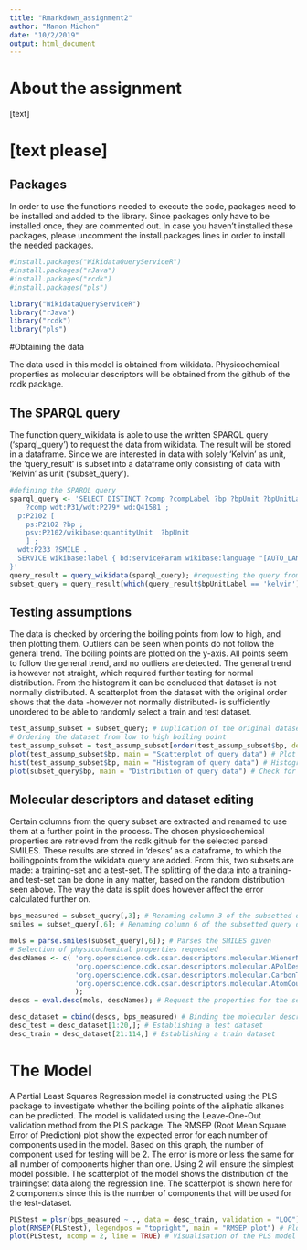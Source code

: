 ```yaml
---
title: "Rmarkdown_assignment2"
author: "Manon Michon"
date: "10/2/2019"
output: html_document
---
```

# About the assignment
[text]

# [text please]
## Packages
In order to use the functions needed to execute the code, packages need to be installed and added to the library.
Since packages only have to be installed once, they are commented out. In case you haven't installed these packages, please uncomment the install.packages lines in order to install the needed packages.

```r

#install.packages("WikidataQueryServiceR")
#install.packages("rJava")
#install.packages("rcdk")
#install.packages("pls")

library("WikidataQueryServiceR")
library("rJava")
library("rcdk")
library("pls")
```

#Obtaining the data

The data used in this model is obtained from wikidata. Physicochemical properties as molecular descriptors will be obtained from the github of the rcdk package.

## The SPARQL query

The function query_wikidata is able to use the written SPARQL query ('sparql_query') to request the data from wikidata. The result will be stored in a dataframe. Since we are interested in data with solely 'Kelvin' as unit, the 'query_result' is subset into a dataframe only consisting of data with 'Kelvin' as unit ('subset_query').

``` r
#defining the SPARQL query
sparql_query <- 'SELECT DISTINCT ?comp ?compLabel ?bp ?bpUnit ?bpUnitLabel ?SMILE WHERE {
    ?comp wdt:P31/wdt:P279* wd:Q41581 ;
  p:P2102 [
    ps:P2102 ?bp ;
    psv:P2102/wikibase:quantityUnit  ?bpUnit
    ] ;
  wdt:P233 ?SMILE .
  SERVICE wikibase:label { bd:serviceParam wikibase:language "[AUTO_LANGUAGE],en". }
}'
query_result = query_wikidata(sparql_query); #requesting the query from the wikidata server
subset_query = query_result[which(query_result$bpUnitLabel == 'kelvin'),]; #selecting the required data
```

## Testing assumptions

The data is checked by ordering the boiling points from low to high, and then plotting them. Outliers can be seen when points do not follow the general trend. The boiling points are plotted on the y-axis. All points seem to follow the general trend, and no outliers are detected. The general trend is however not straight, which required further testing for normal distribution. From the histogram it can be concluded that dataset is not normally distributed. A scatterplot from the dataset with the original order shows that the data -however not normally distributed- is sufficiently unordered to be able to randomly select a train and test dataset.

``` r
test_assump_subset = subset_query; # Duplication of the original dataset
# Ordering the dataset from low to high boiling point
test_assump_subset = test_assump_subset[order(test_assump_subset$bp, decreasing = FALSE),] 
plot(test_assump_subset$bp, main = "Scatterplot of query data") # Plot the boilingpoint
hist(test_assump_subset$bp, main = "Histogram of query data") # Histogram to check for normal distribution
plot(subset_query$bp, main = "Distribution of query data") # Check for inequality of data distribution in the original dataset.

```

## Molecular descriptors and dataset editing

Certain columns from the query subset are extracted and renamed to use them at a further point in the process.
The chosen physicochemical properties are retrieved from the rcdk github for the selected parsed SMILES. These results are stored in 'descs' as a dataframe, to which the boilingpoints from the wikidata query are added. From this, two subsets are made: a training-set and a test-set. The splitting of the data into a training- and test-set can be done in any matter, based on the random distribution seen above. The way the data is split does however affect the error calculated further on.

``` r
bps_measured = subset_query[,3]; # Renaming column 3 of the subsetted query data to further use this column
smiles = subset_query[,6]; # Renaming column 6 of the subsetted query data to further use this column

mols = parse.smiles(subset_query[,6]); # Parses the SMILES given
# Selection of physicochemical properties requested
descNames <- c( 'org.openscience.cdk.qsar.descriptors.molecular.WienerNumbersDescriptor',
                'org.openscience.cdk.qsar.descriptors.molecular.APolDescriptor',
                'org.openscience.cdk.qsar.descriptors.molecular.CarbonTypesDescriptor',
                'org.openscience.cdk.qsar.descriptors.molecular.AtomCountDescriptor'
                );
descs = eval.desc(mols, descNames); # Request the properties for the selected SMILES

desc_dataset = cbind(descs, bps_measured) # Binding the molecular descriptors with boilingpoints
desc_test = desc_dataset[1:20,]; # Establishing a test dataset
desc_train = desc_dataset[21:114,] # Establishing a train dataset
```


# The Model

A Partial Least Squares Regression model is constructed using the PLS package to investigate whether the boiling points of the aliphatic alkanes can be predicted. The model is validated using the Leave-One-Out validation method from the PLS package.
The RMSEP (Root Mean Square Error of Prediction) plot show the expected error for each number of components used in the model. Based on this graph, the number of component used for testing will be 2. The error is more or less the same for all number of components higher than one. Using 2 will ensure the simplest model possible.
The scatterplot of the model shows the distribution of the trainingset data along the regression line. The scatterplot is shown here for 2 components since this is the number of components that will be used for the test-dataset.

``` r
PLStest = plsr(bps_measured ~ ., data = desc_train, validation = "LOO"); # Partial Least Square model
plot(RMSEP(PLStest), legendpos = "topright", main = "RMSEP plot") # Plot the error for each amount of latent variables considered
plot(PLStest, ncomp = 2, line = TRUE) # Visualisation of the PLS model
```







